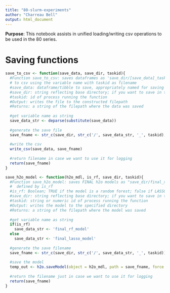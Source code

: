 ```yaml
---
title: "80-slurm-experiments"
author: "Charreau Bell"
output: html_document
---
```


**Purpose**:  This notebook assists in unified loading/writing csv operations to be used in the 80 series.

# Saving functions

```r
save_to_csv <- function(save_data, save_dir, taskid){
  #Function save_to_csv: saves dataframes as 'save_dir/[save_data]_taskid.csv
  # to csv using the variable name with taskid as filename
  #save_data: dataframe/tibble to save, appropriately named for saving
  #save_dir: string reflecting base directory; if you want to save in the current directory, use '.'
  #taskid: id of process running the function
  #Output: writes the file to the constructed filepath
  #Returns: a string of the filepath where the data was saved
  
  #get variable name as string
  save_data_str <- deparse(substitute(save_data))
  
  #generate the save file
  save_fname <- str_c(save_dir, str_c('/', save_data_str, '_', taskid), '.csv')
  
  #write the csv
  write_csv(save_data, save_fname)
  
  #return filename in case we want to use it for logging
  return(save_fname)
}

```

```r
save_h2o_model <- function(h2o_mdl, is_rf, save_dir, taskid){
  #Function save_h2o_model: saves FINAL h2o models as "save_dir/final_x_model_taskid" where x is the model type 
  #  defined by is_rf
  #is_rf: Boolean; TRUE if the model is a random forest; false if LASSO.
  #save_dir: string reflecting base directory; if you want to save in the current directory, use '.'
  #taskid: string or numeric id of process running the function
  #Output: writes the model to the specified directory
  #Returns: a string of the filepath where the model was saved
  
  #get variable name as string
  if(is_rf)
    save_data_str <- 'final_rf_model'
  else
    save_data_str <- 'final_lasso_model'
  
  #generate the save filename
  save_fname <- str_c(save_dir, str_c('/', save_data_str, '_', taskid))
  
  #save the model
  temp_out <- h2o.saveModel(object = h2o_mdl, path = save_fname, force = TRUE)
  
  #return the filename just in case we want to use it for logging
  return(save_fname)
}

```
